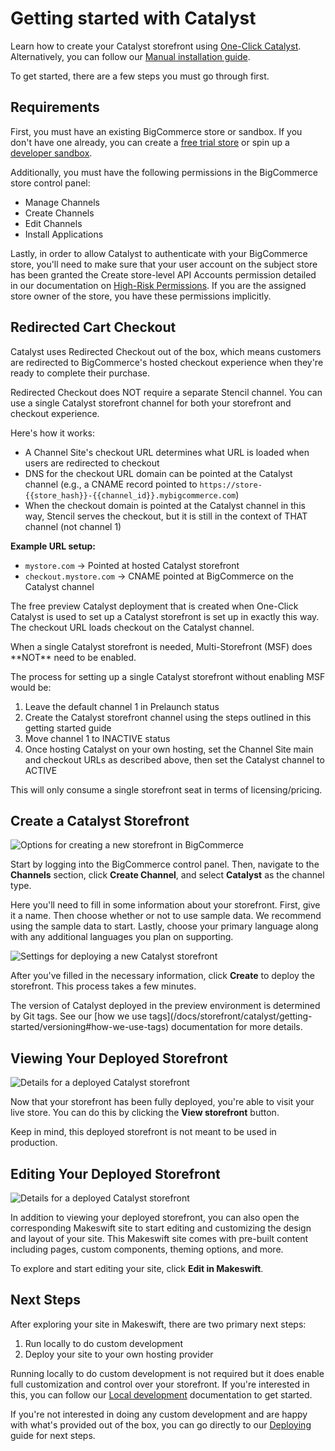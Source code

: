 # Getting started with Catalyst

Learn how to create your Catalyst storefront using [One-Click Catalyst](/docs/storefront/catalyst/getting-started/workflows/one-click-catalyst). Alternatively, you can follow our [Manual installation guide](/docs/storefront/catalyst/development/manual-installation).

To get started, there are a few steps you must go through first.

## Requirements

First, you must have an existing BigCommerce store or sandbox. If you don't have one already, you can create a [free trial store](https://www.bigcommerce.com/essentials/free-trial/) or spin up a [developer sandbox](/docs/start/about/sandboxes).

Additionally, you must have the following permissions in the BigCommerce store control panel:

- Manage Channels
- Create Channels
- Edit Channels
- Install Applications

Lastly, in order to allow Catalyst to authenticate with your BigCommerce store, you'll need to make sure that your user account on the subject store has been granted the Create store-level API Accounts permission detailed in our documentation on [High-Risk Permissions](https://support.bigcommerce.com/s/article/User-Permissions#highrisk). If you are the assigned store owner of the store, you have these permissions implicitly.

## Redirected Cart Checkout

Catalyst uses Redirected Checkout out of the box, which means customers are redirected to BigCommerce's hosted checkout experience when they're ready to complete their purchase.

<Callout type='info'>
	Redirected Checkout does NOT require a separate Stencil channel. You can use a
	single Catalyst storefront channel for both your storefront and checkout
	experience.
</Callout>

Here's how it works:

- A Channel Site's checkout URL determines what URL is loaded when users are redirected to checkout
- DNS for the checkout URL domain can be pointed at the Catalyst channel (e.g., a CNAME record pointed to `https://store-{{store_hash}}-{{channel_id}}.mybigcommerce.com`)
- When the checkout domain is pointed at the Catalyst channel in this way, Stencil serves the checkout, but it is still in the context of THAT channel (not channel 1)

**Example URL setup:**

- `mystore.com` → Pointed at hosted Catalyst storefront
- `checkout.mystore.com` → CNAME pointed at BigCommerce on the Catalyst channel

The free preview Catalyst deployment that is created when One-Click Catalyst is used to set up a Catalyst storefront is set up in exactly this way. The checkout URL loads checkout on the Catalyst channel.

<Callout type='info'>
	When a single Catalyst storefront is needed, Multi-Storefront (MSF) does
	**NOT** need to be enabled.
</Callout>

The process for setting up a single Catalyst storefront without enabling MSF would be:

1. Leave the default channel 1 in Prelaunch status
2. Create the Catalyst storefront channel using the steps outlined in this getting started guide
3. Move channel 1 to INACTIVE status
4. Once hosting Catalyst on your own hosting, set the Channel Site main and checkout URLs as described above, then set the Catalyst channel to ACTIVE

This will only consume a single storefront seat in terms of licensing/pricing.

## Create a Catalyst Storefront

![Options for creating a new storefront in BigCommerce](https://storage.googleapis.com/bigcommerce-production-dev-center/images/catalyst/getting-started/create-channel-options.jpeg)

Start by logging into the BigCommerce control panel. Then, navigate to the **Channels** section, click **Create Channel**, and select **Catalyst** as the channel type.

Here you'll need to fill in some information about your storefront. First, give it a name. Then choose whether or not to use sample data. We recommend using the sample data to start. Lastly, choose your primary language along with any additional languages you plan on supporting.

![Settings for deploying a new Catalyst storefront](https://storage.googleapis.com/bigcommerce-production-dev-center/images/catalyst/getting-started/create-catalyst-options.jpeg)

After you've filled in the necessary information, click **Create** to deploy the storefront. This process takes a few minutes.

<Callout type='warning'>
	The version of Catalyst deployed in the preview environment is determined by
	Git tags. See our [how we use tags](/docs/storefront/catalyst/getting-started/versioning#how-we-use-tags)
	documentation for more details.
</Callout>

## Viewing Your Deployed Storefront

![Details for a deployed Catalyst storefront](https://storage.googleapis.com/bigcommerce-production-dev-center/images/catalyst/getting-started/deployed-storefront-details.jpeg)

Now that your storefront has been fully deployed, you're able to visit your live store. You can do this by clicking the **View storefront** button.

<Callout type='warning'>
	Keep in mind, this deployed storefront is not meant to be used in production.
</Callout>

## Editing Your Deployed Storefront

![Details for a deployed Catalyst storefront](https://storage.googleapis.com/bigcommerce-production-dev-center/images/catalyst/getting-started/deployed-storefront-details.jpeg)

In addition to viewing your deployed storefront, you can also open the corresponding Makeswift site to start editing and customizing the design and layout of your site. This Makeswift site comes with pre-built content including pages, custom components, theming options, and more.

To explore and start editing your site, click **Edit in Makeswift**.

## Next Steps

After exploring your site in Makeswift, there are two primary next steps:

1. Run locally to do custom development
2. Deploy your site to your own hosting provider

Running locally to do custom development is not required but it does enable full customization and control over your storefront. If you're interested in this, you can follow our [Local development](/docs/storefront/catalyst/getting-started/local-development) documentation to get started.

If you're not interested in doing any custom development and are happy with what's provided out of the box, you can go directly to our [Deploying](/docs/storefront/catalyst/getting-started/deploying/vercel) guide for next steps.

